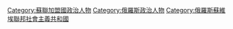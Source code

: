 [[Category:蘇聯加盟國政治人物|Category:蘇聯加盟國政治人物]]
[[Category:俄羅斯政治人物|Category:俄羅斯政治人物]]
[[Category:俄羅斯蘇維埃聯邦社會主義共和國|Category:俄羅斯蘇維埃聯邦社會主義共和國]]
